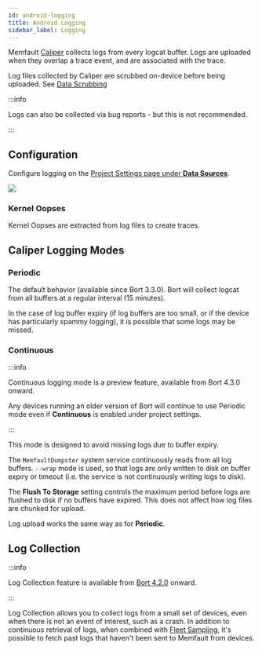 ```yaml
---
id: android-logging
title: Android Logging
sidebar_label: Logging
---
```


Memfault [Caliper](android-bort#memfault-caliper) collects logs from every
logcat buffer. Logs are uploaded when they overlap a trace event, and are
associated with the trace.

Log files collected by Caliper are scrubbed on-device before being uploaded. See
[Data Scrubbing](android-data-scrubbing)

:::info

Logs can also be collected via bug reports - but this is not recommended.

:::

## Configuration

Configure logging on the
[Project Settings page under **Data Sources**](https://app.memfault.com/organizations/-/projects/-/settings/data-sources).

![](/img/docs/android/android-logging-config.png)

### Kernel Oopses

Kernel Oopses are extracted from log files to create traces.

## Caliper Logging Modes

### Periodic

The default behavior (available since Bort 3.3.0). Bort will collect logcat from
all buffers at a regular interval (15 minutes).

In the case of log buffer expiry (if log buffers are too small, or if the device
has particularly spammy logging), it is possible that some logs may be missed.

### Continuous

:::info

Continuous logging mode is a preview feature, available from Bort 4.3.0 onward.

Any devices running an older version of Bort will continue to use Periodic mode
even if **Continuous** is enabled under project settings.

:::

This mode is designed to avoid missing logs due to buffer expiry.

The `MemfaultDumpster` system service continuously reads from all log buffers.
`--wrap` mode is used, so that logs are only written to disk on buffer expiry or
timeout (i.e. the service is not continuously writing logs to disk).

The **Flush To Storage** setting controls the maximum period before logs are
flushed to disk if no buffers have expired. This does not affect how log files
are chunked for upload.

Log upload works the same way as for **Periodic**.

## Log Collection

:::info

Log Collection feature is available from
[Bort 4.2.0](https://github.com/memfault/bort/blob/master/CHANGELOG.md#v420---september-14th-2022)
onward.

:::

Log Collection allows you to collect logs from a small set of devices, even when
there is not an event of interest, such as a crash. In addition to continuous
retrieval of logs, when combined with
[Fleet Sampling](/docs/platform/fleet-sampling#log-collection), it's possible to
fetch past logs that haven't been sent to Memfault from devices.

